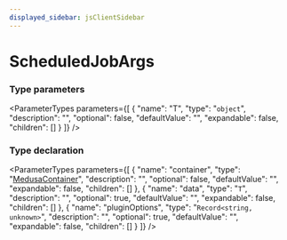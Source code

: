 ```yaml
---
displayed_sidebar: jsClientSidebar
---
```



# ScheduledJobArgs

### Type parameters

<ParameterTypes parameters={[
  {
    "name": "T",
    "type": "`object`",
    "description": "",
    "optional": false,
    "defaultValue": "",
    "expandable": false,
    "children": []
  }
]} />

### Type declaration

<ParameterTypes parameters={[
  {
    "name": "container",
    "type": "[MedusaContainer](internal.MedusaContainer.mdx)",
    "description": "",
    "optional": false,
    "defaultValue": "",
    "expandable": false,
    "children": []
  },
  {
    "name": "data",
    "type": "`T`",
    "description": "",
    "optional": true,
    "defaultValue": "",
    "expandable": false,
    "children": []
  },
  {
    "name": "pluginOptions",
    "type": "`Record<string, unknown>`",
    "description": "",
    "optional": true,
    "defaultValue": "",
    "expandable": false,
    "children": []
  }
]} />
